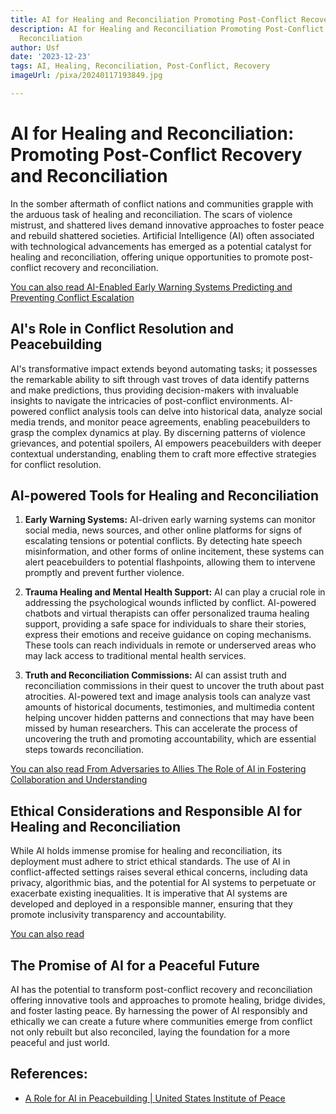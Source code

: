 ```yaml
---
title: AI for Healing and Reconciliation Promoting Post-Conflict Recovery and Reconciliation
description: AI for Healing and Reconciliation Promoting Post-Conflict Recovery and
  Reconciliation
author: Usf
date: '2023-12-23'
tags: AI, Healing, Reconciliation, Post-Conflict, Recovery
imageUrl: /pixa/20240117193849.jpg

---
```

# AI for Healing and Reconciliation:  Promoting Post-Conflict Recovery and Reconciliation

In  the somber aftermath of conflict nations and communities grapple with the arduous task of  healing and reconciliation. The scars of violence  mistrust, and shattered lives demand innovative approaches to foster peace and rebuild shattered societies. Artificial Intelligence (AI) often associated with technological advancements has emerged as a potential catalyst for healing and reconciliation, offering unique opportunities to promote post-conflict recovery and reconciliation.

[You can also read AI-Enabled Early Warning Systems Predicting and Preventing Conflict Escalation](AI-Enabled%20Early%20Warning%20Systems%20Predicting%20and%20Preventing%20Conflict%20Escalation)


## AI's Role in Conflict Resolution and Peacebuilding

AI's transformative impact extends beyond automating tasks; it possesses the remarkable ability to sift  through vast  troves of  data identify patterns and make predictions, thus providing decision-makers with invaluable insights to navigate the intricacies of post-conflict environments. AI-powered  conflict analysis tools can delve into historical data,  analyze social  media trends, and  monitor peace agreements, enabling peacebuilders to  grasp the  complex dynamics at play.  By discerning patterns of violence grievances, and potential  spoilers, AI empowers peacebuilders with deeper contextual understanding, enabling them to craft more effective strategies for conflict resolution.

## AI-powered Tools for Healing and Reconciliation

1. **Early Warning Systems:** AI-driven early warning systems can monitor social  media, news sources,  and other online platforms  for signs of escalating tensions or potential conflicts.  By  detecting hate speech misinformation, and other forms of online incitement, these systems  can alert peacebuilders to potential flashpoints, allowing them to intervene promptly and prevent further violence.

2. **Trauma Healing and Mental Health Support:** AI can play  a crucial role in addressing the psychological wounds inflicted by conflict. AI-powered chatbots  and virtual therapists can offer personalized trauma healing support, providing a safe space for individuals to share their stories, express their emotions and  receive  guidance on coping mechanisms. These tools can  reach individuals  in remote or  underserved areas who may  lack access to  traditional mental health services.

3. **Truth and  Reconciliation Commissions:** AI can assist truth and  reconciliation commissions in their quest to  uncover the truth about past atrocities.  AI-powered  text and image analysis tools can analyze vast amounts of historical documents, testimonies, and multimedia content helping uncover hidden patterns and connections that  may have been missed  by human researchers. This can  accelerate the process of  uncovering the truth and promoting accountability, which are essential steps towards reconciliation.

[You can also read From Adversaries to Allies The Role of  AI in Fostering Collaboration and Understanding](From%20Adversaries%20to%20Allies%20The%20Role%20of%20AI%20in%20Fostering%20Collaboration%20and%20Understanding)


## Ethical Considerations and Responsible AI for Healing and Reconciliation

While AI holds  immense promise for healing and reconciliation, its  deployment must adhere to strict ethical standards.  The use of AI in conflict-affected settings raises several ethical concerns, including data privacy, algorithmic bias, and the potential  for AI systems to perpetuate or exacerbate existing inequalities.  It is imperative that AI systems are developed and deployed in a responsible manner, ensuring that they promote inclusivity transparency and accountability.

[You can also read ]()


## The Promise of AI for  a Peaceful Future

AI has the potential  to transform post-conflict recovery and reconciliation offering innovative tools and approaches  to promote healing, bridge divides, and foster lasting  peace. By harnessing the power of AI responsibly and ethically we can create  a future where communities emerge from conflict not only rebuilt  but also reconciled, laying the  foundation for a more peaceful and  just world.

## References:
- [A Role for AI in Peacebuilding | United States Institute of Peace](https://www.usip.org/publications/2023/12/role-ai-peacebuilding)
